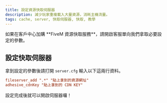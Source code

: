 ```yaml
---
title: 設定資源快取伺服器
description: 減少玩家重複載入大量資源，消耗主機流量。
tags: cache, server, 快取伺服器, 快取, 教學
---
```


<Callout title="重要提醒" type="info">
  如果在客戶中心加購 **FiveM 資源快取服務**，請開啟客服單向我們拿取必要設定的參數。
</Callout>

## 設定快取伺服器
拿到設定的參數後請打開 `server.cfg` 輸入以下這兩行資料。

```cfg
fileserver_add ".*" "貼上拿到的資源網址"
adhesive_cdnKey "貼上拿到的 CDN KEY"
```

設定完成後就可以開啟伺服器囉！
